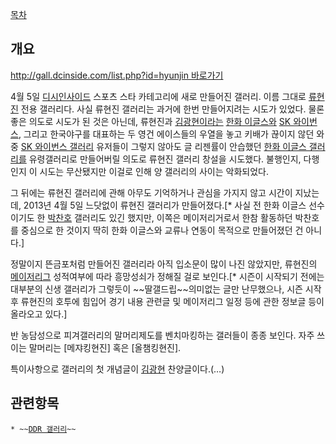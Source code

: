 [[목차]]
== 개요 ==

[[http://gall.dcinside.com/list.php?id=hyunjin 바로가기]]

4월 5일 [[디시인사이드]] 스포츠 스타 카테고리에 새로 만들어진 갤러리. 이름 그대로 [[류현진]] 전용 갤러리다. 사실 류현진 갤러리는 과거에 한번 만들어지려는 시도가 있었다. 물론 좋은 의도로 시도가 된 것은 아닌데, 류현진과 [[김광현]]이라는 [[한화 이글스]]와 [[SK 와이번스]], 그리고 한국야구를 대표하는 두 영건 에이스들의 우열을 놓고 키배가 끊이지 않던 와중 [[SK 와이번스 갤러리]] 유저들이 그렇지 않아도 글 리젠률이 안습했던 [[한화 이글스 갤러리]]를 유령갤러리로 만들어버릴 의도로 류현진 갤러리 창설을 시도했다. 불행인지, 다행인지 이 시도는 무산됐지만 이걸로 인해 양 갤러리의 사이는 악화되었다.

그 뒤에는 류현진 갤러리에 관해 아무도 기억하거나 관심을 가지지 않고 시간이 지났는데, 2013년 4월 5일 느닷없이 류현진 갤러리가 만들어졌다.[* 사실  전 한화 이글스 선수이기도 한 [[박찬호]] 갤러리도 있긴 했지만, 이쪽은 메이저리거로서 한참 활동하던 박찬호를 중심으로 한 것이지 딱히 한화 이글스와 교류나 연동이 목적으로 만들어졌던 건 아니다.]

정말이지 뜬금포처럼 만들어진 갤러리라 아직 입소문이 많이 나진 않았지만, 류현진의 [[메이저리그]] 성적여부에 따라 흥망성쇠가 정해질 걸로 보인다.[* 시즌이 시작되기 전에는 대부분의 신생 갤러리가 그렇듯이 ~~딸갤드립~~의미없는 글만 난무했으나, 시즌 시작 후 류현진의 호투에 힘입어 경기 내용 관련글 및 메이저리그 일정 등에 관한 정보글 등이 올라오고 있다.]

반 농담성으로 피겨갤러리의 말머리제도를 벤치마킹하는 갤러들이 종종 보인다. 자주 쓰이는 말머리는 [메쟈킹현진] 혹은 [올챔킹현진].

특이사항으로 갤러리의 첫 개념글이 [[김광현]] 찬양글이다.(…)
 
== 관련항목 ==
 * ~~[[DDR 갤러리]]~~
